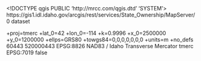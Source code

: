 <!DOCTYPE qgis PUBLIC 'http://mrcc.com/qgis.dtd' 'SYSTEM'>
<qgis version="3.32.0-Lima">
  <identifier>https://gis1.idl.idaho.gov/arcgis/rest/services/State_Ownership/MapServer/0</identifier>
  <parentidentifier></parentidentifier>
  <language></language>
  <type>dataset</type>
  <title>State Surface Ownership</title>
  <abstract></abstract>
  <contact>
    <name></name>
    <organization></organization>
    <position></position>
    <voice></voice>
    <fax></fax>
    <email></email>
    <role></role>
  </contact>
  <links>
    <link format="" type="WWW:LINK" mimeType="" name="Source" description="" url="https://gis1.idl.idaho.gov/arcgis/rest/services/State_Ownership/MapServer/0" size=""/>
  </links>
  <dates/>
  <fees></fees>
  <encoding></encoding>
  <crs>
    <spatialrefsys nativeFormat="Wkt">
      <wkt></wkt>
      <proj4>+proj=tmerc +lat_0=42 +lon_0=-114 +k=0.9996 +x_0=2500000 +y_0=1200000 +ellps=GRS80 +towgs84=0,0,0,0,0,0,0 +units=m +no_defs</proj4>
      <srsid>60443</srsid>
      <srid>520000443</srid>
      <authid>EPSG:8826</authid>
      <description>NAD83 / Idaho Transverse Mercator</description>
      <projectionacronym>tmerc</projectionacronym>
      <ellipsoidacronym>EPSG:7019</ellipsoidacronym>
      <geographicflag>false</geographicflag>
    </spatialrefsys>
  </crs>
  <extent>
    <spatial crs="EPSG:8826" minx="2241807.94139999989420176" miny="1198882.90020000003278255" maxy="1980826.9987000001128763" maxz="0" maxx="2742363.81790000014007092" dimensions="2" minz="0"/>
    <temporal>
      <period>
        <start></start>
        <end></end>
      </period>
    </temporal>
  </extent>
</qgis>
